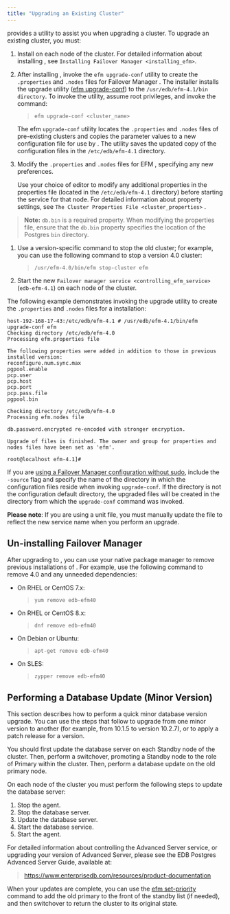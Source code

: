 ```yaml
---
title: "Upgrading an Existing Cluster"
---
```


<div id="upgrading_existing_cluster" class="registered_link"></div>


provides a utility to assist you when upgrading a cluster. To upgrade an existing cluster, you must:

1.  Install on each node of the cluster. For detailed information about installing , see `Installing Failover Manager <installing_efm>`.

2.  After installing , invoke the `efm upgrade-conf` utility to create the `.properties` and `.nodes` files for Failover Manager . The installer installs the upgrade utility ([efm upgrade-conf](#efm_upgrade_conf)) to the `/usr/edb/efm-4.1/bin directory`. To invoke the utility, assume root privileges, and invoke the command:

    > `efm upgrade-conf <cluster_name>`

    The efm `upgrade-conf` utility locates the `.properties` and `.nodes` files of pre-existing clusters and copies the parameter values to a new configuration file for use by . The utility saves the updated copy of the configuration files in the `/etc/edb/efm-4.1` directory.

3.  Modify the `.properties` and `.nodes` files for EFM , specifying any new preferences.

    Use your choice of editor to modify any additional properties in the properties file (located in the `/etc/edb/efm-4.1` directory) before starting the service for that node. For detailed information about property settings, see `The Cluster Properties File <cluster_properties>` .

> **Note:** `db.bin` is a required property. When modifying the properties file, ensure that the `db.bin` property specifies the location of the Postgres `bin` directory.


1.  Use a version-specific command to stop the old cluster; for example, you can use the following command to stop a version 4.0 cluster:

    > `/usr/efm-4.0/bin/efm stop-cluster efm`

2.  Start the new `Failover manager service <controlling_efm_service>` (`edb-efm-4.1`) on each node of the cluster.

The following example demonstrates invoking the upgrade utility to create the `.properties` and `.nodes` files for a installation:

``` text
host-192-168-17-43:/etc/edb/efm-4.1 # /usr/edb/efm-4.1/bin/efm upgrade-conf efm
Checking directory /etc/edb/efm-4.0
Processing efm.properties file

The following properties were added in addition to those in previous installed version:
reconfigure.num.sync.max
pgpool.enable
pcp.user
pcp.host
pcp.port
pcp.pass.file
pgpool.bin

Checking directory /etc/edb/efm-4.0
Processing efm.nodes file

db.password.encrypted re-encoded with stronger encryption.

Upgrade of files is finished. The owner and group for properties and nodes files have been set as 'efm'.

root@localhost efm-4.1]#
```

If you are [using a Failover Manager configuration without sudo](04_configuring_efm/#running_efm_without_sudo), include the `-source` flag and specify the name of the directory in which the configuration files reside when invoking `upgrade-conf`. If the directory is not the configuration default directory, the upgraded files will be created in the directory from which the `upgrade-conf` command was invoked.

**Please note**: If you are using a unit file, you must manually update the file to reflect the new service name when you perform an upgrade.

## Un-installing Failover Manager

After upgrading to , you can use your native package manager to remove previous installations of . For example, use the following command to remove 4.0 and any unneeded dependencies:

-   On RHEL or CentOS 7.x:

    > `yum remove edb-efm40`

-   On RHEL or CentOS 8.x:

    > `dnf remove edb-efm40`

-   On Debian or Ubuntu:

    > `apt-get remove edb-efm40`

-   On SLES:

    > `zypper remove edb-efm40`

## Performing a Database Update (Minor Version)

This section describes how to perform a quick minor database version upgrade. You can use the steps that follow to upgrade from one minor version to another (for example, from 10.1.5 to version 10.2.7), or to apply a patch release for a version.

You should first update the database server on each Standby node of the cluster. Then, perform a switchover, promoting a Standby node to the role of Primary within the cluster. Then, perform a database update on the old primary node.

On each node of the cluster you must perform the following steps to update the database server:

1.  Stop the agent.
2.  Stop the database server.
3.  Update the database server.
4.  Start the database service.
5.  Start the agent.

For detailed information about controlling the Advanced Server service, or upgrading your version of Advanced Server, please see the EDB Postgres Advanced Server Guide, available at:

> <https://www.enterprisedb.com/resources/product-documentation>

When your updates are complete, you can use the [efm set-priority](#efm_set_priority) command to add the old primary to the front of the standby list (if needed), and then switchover to return the cluster to its original state.
